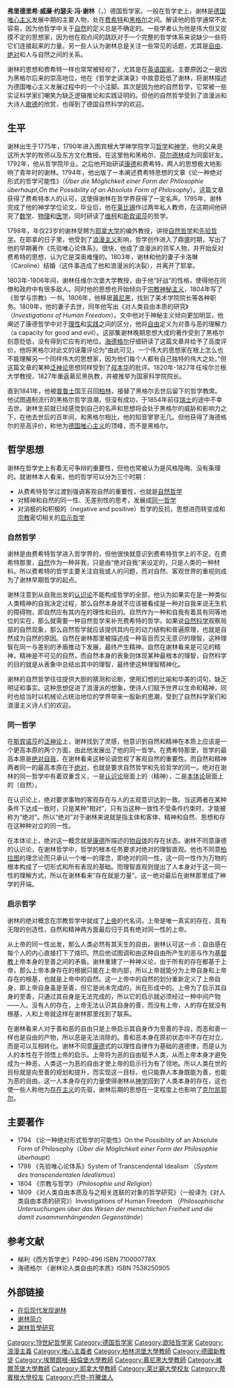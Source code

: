 {{Infobox_Philosopher |
  <!-- Scroll down to edit this page -->
  <!-- Philosopher Category -->
|  region          = 西方哲學 
|  era             = [[19世紀哲學|19世紀哲學]] 
|  color           = #B0C4DE 
 

  <!-- Image and Caption -->
|  image_name      = Nb pinacoteca stieler friedrich wilhelm joseph von schelling.jpg 

|  image_caption   = 弗里德里希·威廉·约瑟夫·冯·谢林 

  <!-- Information -->
|  name             = 弗里德里希·威廉·约瑟夫·冯·谢林 
| birth_date  = {{birth date|1775|1|27|df=y}}
| birth_place = {{flag|神聖羅馬帝國}}[[符騰堡|符騰堡]][[萊翁貝格|萊翁貝格]]
| death_date  = {{death date and age|1854|8|20|1775|1|27|df=y}}
| death_place = {{flag|瑞士}}[[巴德拉加茲|巴德拉加茲]]
|  school_tradition = [[德国观念论|德国观念论]] 
|  main_interests   = [[自然哲学|自然哲学]]、[[自然科学|自然科学]]、[[美学|美学]]、[[形而上学|形而上学]]、[[宗教哲學|宗教哲學]]、[[认识论|认识论]] 
|  notable_ideas    = 自然哲學系統、同一哲學、積極哲學
|  influences       = [[柏拉图|柏拉图]]、[[斯宾诺莎|斯宾诺莎]]、[[莱布尼兹|莱布尼兹]]、[[伊曼努尔·康德|康德]]、[[费希特|费希特]]、[[雅各比|雅各比]]、[[赫爾德|赫爾德]]、[[歌德|歌德]]、[[荷爾德林|荷爾德林]]
|  influenced       = [[黑格尔|黑格尔]]、[[柯勒律治|柯勒律治]]、[[齊克果|齊克果]]、[[榮格|榮格]]、[[海德格尔|海德格尔]]、[[保羅·田立克|田立克]]、[[查爾斯·桑德斯·皮爾士|皮爾士]]、[[歌德|歌德]]、[[齊澤克|齊澤克]]、[[克勞澤|克勞澤]]、[[拉韋松—莫利安|拉韋松—莫利安]]
| signature         = Friedrich Wilhelm Joseph Schelling Signature - 01.svg
}}

'''弗里德里希·威廉·约瑟夫·冯·谢林'''（{{lang-de|Friedrich Wilhelm Joseph von Schelling}}，{{bd|1775年|1月27日|1854年|8月20日|catIdx=Schelling, Friedrich Wilhelm Joseph von}}）德国哲学家。一般在哲学史上，谢林是[[德国唯心主义|德国唯心主义]]发展中期的主要人物，处在[[费希特|费希特]]和[[黑格尔|黑格尔]]之间。解读他的哲学通常不太容易，因为他哲学中关于[[自然|自然]]的定义总是不确定的。一些学者认为他是伟大但又捉摸不定的思想家，因为他在观点间的跳跃对于一个完整的哲学体系来说缺少一些将它们连接起来的力量。另一些人认为谢林总是关注一些常见的话题，尤其是[[自由|自由]]、[[绝对|绝对]]和人与自然之间的关系。

谢林的思想和费希特一样也常常被轻视了，尤其是在[[英语国家|英语国家]]。主要原因之一是因为黑格尔后来的崇高地位，他在《哲学史讲演录》中故意贬低了谢林，将谢林描述为德国唯心主义发展过程中的一个小注脚。其次是因为他的自然哲学，它常被一些实证科学家们嘲笑为缺乏逻辑推论和实践证明的。但他的自然哲学受到了浪漫派和大诗人[[歌德|歌德]]的欣赏，也得到了德国自然科学的欢迎。

== 生平 ==
谢林出生于1775年，1790年进入图宾根大学神学院学习[[哲学|哲学]]和[[神学|神学]]，他的父亲是这所大学的牧师以及东方文化教授。在这里他和黑格尔、[[荷尔德林|荷尔德林]]成为同窗好友。1792年，他从哲学院毕业。之后他开始研读[[伊曼努尔·康德|康德]]和费希特，两人的思想极大地影响了青年时的谢林。1794年，他出版了一本阐述费希特思想的文章《论一种绝对形式的哲学可能性》（''Über die Möglichkeit einer Form der Philosophie überhaupt'',''On the Possibility of an Absolute Form of Philosophy''）。这篇文章获得了费希特本人的认可，这使得谢林在哲学界获得了一定名声。1795年，谢林完成了他的神学学位论文。毕业后，他在[[莱比锡|莱比锡]]作过两年私人教师，在这期间他研究了[[数学|数学]]、[[物理|物理]]和[[医学|医学]]，同时研读了[[维柯|维柯]]和[[斯宾诺莎|斯宾诺莎]]的哲学。

1798年，年仅23岁的谢林受聘为[[耶拿大学|耶拿大学]]的编外教授，讲授[[自然哲学|自然哲学]]和[[先验哲学|先验哲学]]。在耶拿的日子里，他受到了[[浪漫主义|浪漫主义]]影响，哲学创作进入了鼎盛时期，写出了他的早期著作《先验唯心论体系》。很快，他成了浪漫派的领军人物，并开始反对费希特的思想，认为它是深奥难懂的。1803年，谢林和他的妻子卡洛琳（Caroline）结婚（这件事造成了他和浪漫派的决裂），并离开了耶拿。

1803年-1806年间，谢林任维尔次堡大学教授，由于他“好战”的性格，使得他在同僚和政府中有很多敌人。同时他的思想也开始倾向于[[宗教|宗教]][[神秘主义|神秘主义]]，1804年写了《哲学与宗教》一书。1806年，他移居[[慕尼黑|慕尼黑]]，找到了美术学院院长等各种职务。1809年，他的妻子去世，同年他写出《对人类自由本质的研究》（''Investigations of Human Freedom''）。文中他对于神秘主义倾向更加明显，他阐述了康德哲学中对于[[理性|理性]]和[[实践|实践]]之间的区分，他将[[自由|自由]]定义为对善与恶的理解力（a capacity for good and evil）。这部集谢林晚期思想大成的著作受到了黑格尔刻意贬低，没有得到它应有的地位。[[海德格尔|海德格尔]]仔细研读了这篇文章并给予了高度评价，他将黑格尔对此文的诬蔑评论为“由此可见，一个伟大的思想家在根上怎么也不能理解另一个同样伟大的思想家，因为他们每个人都有自己独特的伟大之处。”但这篇文章的某种[[泛神论|泛神论]]思想同样受到了[[叔本华|叔本华]]的批评。1820年-1827年任埃尔兰根大学教授，1827年重返慕尼黑执教，并被推举为国家科学院院长。

直到1841年，他被[[普鲁士|普鲁士]]国王召回[[柏林|柏林]]，接替了黑格尔去世后留下的哲学教席。他试图遏制流行的黑格尔哲学浪潮，但没有成功，于1854年前往[[瑞士|瑞士]]的途中不幸去世。谢林生前就已经感觉到自己的名声和思想将会处于黑格尔的威胁和影响力之下，在他去世后的百年间，和黑格尔相比，他的知音寥寥无几。但他获得了海德格尔的至高评价，称他为[[德国唯心主义|德国唯心主义]]的顶峰，而不是黑格尔。

== 哲学思想 ==
谢林在哲学史上有着无可争辩的重要性，但他也常被认为是风格隐晦、没有条理的。就谢林本人看来，他的哲学可以分为三个时期：
* 从费希特哲学过渡到强调客观自然的重要性，也就是[[自然哲学|自然哲学]]
* 对精神和自然的同一性、无差别性的思考，发展成[[同一哲学|同一哲学]]
* 对消极的和积极的（negative and positive）哲学的反抗，思想进而转变成和[[宗教|宗教]]密切相关的[[启示哲学|启示哲学]]

=== 自然哲学 ===
谢林是由费希特哲学进入哲学界的，但他很快就意识到费希特哲学上的不足。在费希特那里，[[自然|自然]]作为一种非我，只是由“绝对自我”来设定的，只是人类的一种材料。所以费希特的哲学主要关注自我或人的问题，而对自然、客观世界的重视则成为了谢林早期哲学的起点。

谢林注意到从自我出发的[[认识论|认识论]]不能构成哲学的全部，他认为如果实在是一种类似人类精神的自我决定过程，那么自然本身就不应该被看成是一种对自我来说无生机的障碍物，即自然应有其内在的理性和目的。自然作为一种和自我有着具有同等地位的实在，那么就需要一种自然哲学来补充费希特的哲学。如果说[[自然科学|自然科学]]观察局部的自然现象，那么自然哲学就应该提供其内在的动力结构和普遍原理，也就是自然成为自然的原因。自然在谢林那里被描述成一种盲目而又无意识的理智，这种理智在同一与差别的矛盾推动下发展，最终产生精神。自然在谢林看来是可见的精神，精神是不可见的自然，而自然本身的表象则体现某种最根本的理智，自然科学的目的就是从表象中总结出其中的理智，最终使这种理智精神化。

谢林的自然哲学往往提供大胆的猜测和论断，使用幻想的比喻和华美的词句，缺乏明证和事实。这种思想促进了浪漫派的想象，使诗人们赋予世界以生命和精神，同时也给当时以机械论占统治地位的学界带来一股新的思潮，受到了自然科学家们和浪漫主义诗人们的欢迎。

=== 同一哲学 ===
在[[斯宾诺莎|斯宾诺莎]]的[[泛神论|泛神论]]上，谢林找到了灵感，他意识到自然和精神在本质上应该是一个更高本原的两个方面，由此他发展出了他的同一哲学。在费希特那里，哲学的最高本原是[[绝对自我|绝对自我]]，在谢林看来这种论调忽视了客观自然的重要性。而自然和精神两者同一的最高本原在于[[绝对|绝对]]，也就是要求自然哲学和先验哲学的同一。绝对在谢林的同一哲学中有着双重含义，一是[[认识论|认识论]]层面上的（精神），二是[[本体论|本体论]]层面上的（自然）。

在认识论上，绝对要求事物的客观存在与人的主观意识达到一致。当这两者在某种条件下达成一致时，只是某种“相对”，只有当这种一致性不受条件约束时，才能被称为“绝对”。所以“绝对”对于谢林来说就是指主体和客体、精神和自然、思想和存在这种种对立的同一性。

在本体论上，绝对这一概念就是[[伊曼努尔·康德|康德]]所描述的[[物自体|物自体]]的存在状态。谢林不同意康德的认识论，在谢林哲学中，哲学的根本任务要求对绝对的理智直观。他也不同意[[柏拉图|柏拉图]]的理念论而只承认一个唯一的理念，即绝对的同一性，这一同一性作为万物的根本构成了一切形式和所有表现的基础。而理智直观则提出了人本身对于这一同一性的理解方式，所以在谢林看来“存在就是力量”。这一绝对最后在谢林那里成了神学的开端。

=== 启示哲学 ===
谢林的绝对概念在宗教哲学中就成了[[上帝|上帝]]的代名词，上帝是唯一真实的存在，具有无限的创造性，自然和精神两方面最后归于具有绝对同一性的上帝。

从上帝的同一性出发，那么人类必然有其天生的自由，谢林认可这一点：自由感在每个人的内心直接打下了烙印。然后他试图调和由这种自由所产生的恶与作为[[基督教|基督教]]上帝本身的至善之间的矛盾。谢林重建了一种神义论，由于所有的存在都基于上帝，那么上帝本身存在的根据只能在上帝内部，所以上帝就能分为上帝自身和上帝存在的根基，也就是上帝中的自然。这一上帝中的自然的划分重新定义了上帝自身，即上帝自身虽是至善，但它是尚未完成的，尚在形成中的。上帝为了启示其自身的至善，只通过其自身是无法完成的，所以它的启示就必须经过一种中间产物——人。没有人的存在，上帝无法认识其自身的善，而没有上帝，人的存在就没有根基，人和上帝就这样在谢林那里找到了联系。

在谢林看来人对于善和恶的自由只是上帝启示其自身作为至善的手段，而恶和善一样也是自由的产物，所以恶是无法消除的。善和恶本身在原初状态中不存在对立，而是可以互相转化。谢林不同意[[伊曼努尔·康德|康德]]式的以理性自律作为基础的道德律，而是认为人的本性在于领悟上帝的启示。上帝将为恶的自由赋予人类，从而上帝本身才避免成为一种恶，人类这一为恶的自由才使上帝的启示行为有了领地。所以人类在世的目标就是向至善的规划和提升，而实现这一目标，也只能靠人本身既能为善，也能为恶的自由。这一人本身存在的力量使得谢林从[[神学|神学]]回到了人类本身的存在，这也使一些人称他为[[存在主义|存在主义]]的先驱，谢林后期的思想在一定程度上也影响了[[克尔凯郭尔|克尔凯郭尔]]。

== 主要著作 ==
* 1794 《论一种绝对形式哲学的可能性》On the Possibility of an Absolute Form of Philosophy（''Über die Möglichkeit einer Form der Philosophie überhaupt''）
* 1798 《先验唯心论体系》System of Transcendental Idealism （''System des transcendentalen Idealismus''）
* 1804 《宗教与哲学》（''Philosophie und Religion''）
* 1809 《对人类自由本质及与之相关连联的对象的哲学研究》（一般译为《对人类自由本质的研究》）Investigations of Human Freedom （''Philosophische Untersuchungen über das Wesen der menschlichen Freiheit und die damit zusammenhängenden Gegenstände''）

== 参考文献 ==
* 梯利《西方哲学史》P490-496 ISBN 710000778X
* 海德格尔 《谢林论人类自由的本质》ISBN 7538250905

== 外部链接 ==
* [https://web.archive.org/web/20111106193729/http://www.cnphenomenology.com/modules/article/view.article.php/101/c3 在后现代发现谢林]
* [https://web.archive.org/web/20070928095215/http://philosophyol.com/dept/westphilo/german/200310/476.html 谢林简介]
* [https://web.archive.org/web/20080129153000/http://www.hfu.edu.tw/~huangkm/schelling/sch-index.htm 謝林哲學研究]


{{科學哲學}}
{{Authority control}}
{{DEFAULTSORT:Schelling, Friedrich Wilhelm Joseph von}}

[[Category:19世紀哲學家|Category:19世紀哲學家]]
[[Category:德国哲学家|Category:德国哲学家]]
[[Category:欧陆哲学家|Category:欧陆哲学家]]
[[Category:浪漫主義|Category:浪漫主義]]
[[Category:唯心主義者|Category:唯心主義者]]
[[Category:柏林洪堡大學教師|Category:柏林洪堡大學教師]]
[[Category:德國新教徒|Category:德國新教徒]]
[[Category:埃爾朗根-紐倫堡大學教師|Category:埃爾朗根-紐倫堡大學教師]]
[[Category:慕尼黑大學教師|Category:慕尼黑大學教師]]
[[Category:維爾茨堡大學教師|Category:維爾茨堡大學教師]]
[[Category:耶拿大學教師|Category:耶拿大學教師]]
[[Category:萊比錫大學校友|Category:萊比錫大學校友]]
[[Category:蒂賓根大學校友|Category:蒂賓根大學校友]]
[[Category:巴登-符騰堡人|Category:巴登-符騰堡人]]